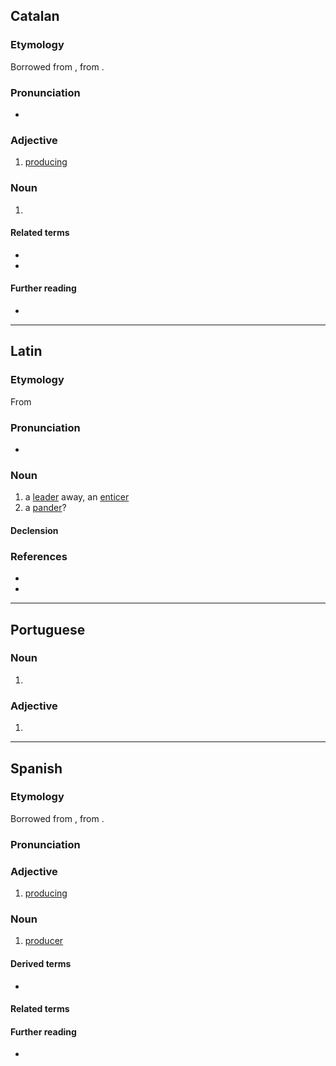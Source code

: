 ==Catalan==

===Etymology===
Borrowed from {{bor|ca|la|productor}}, from {{m|la|productus}}.

===Pronunciation===
* {{ca-IPA}}

===Adjective===
{{ca-adj}}

# [[producing]]

===Noun===
{{ca-noun|m|f=productora}}

# {{l|en|producer}}

====Related terms====
* {{l|ca|producte}}
* {{l|ca|produir}}

====Further reading====
* {{R:IEC2}}

----

==Latin==

===Etymology===
From {{suffix|la|prōdūcō|tor|pos2=agent suffix}}

===Pronunciation===
* {{la-IPA|prōductor}}

===Noun===
{{la-noun|prōductor<3>|g=m}}

# a [[leader]] away, an [[enticer]]
# a [[pander]]?

====Declension====
{{la-ndecl|prōductor<3>}}

===References===
* {{R:L&S}}
* {{R:Gaffiot}}

----

==Portuguese==

===Noun===
{{pt-noun|m|es|f=productora}}

# {{pt-obsolete-silent-letter-1911|produtor}}

===Adjective===
{{pt-adj|product|or}}

# {{pt-obsolete-silent-letter-1911|produtor}}

----

==Spanish==

===Etymology===
Borrowed from {{bor|es|la|productor}}, from {{m|la|productus}}.

===Pronunciation===
{{es-IPA}}

===Adjective===
{{es-adj|f=productora|mpl=productores}}

# [[producing]]

===Noun===
{{es-noun|m|f=productora}}

# [[producer]]

====Derived terms====
* {{l|es|agroproductor}}

====Related terms====
{{rel3|es
|producción
|producto
|producir}}

====Further reading====
* {{R:DRAE}}